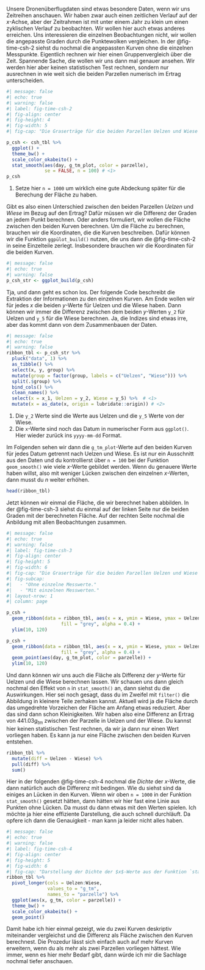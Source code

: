 Unsere Dronenüberflugdaten sind etwas besondere Daten, wenn wir uns Zeitreihen anschauen. Wir haben zwar auch einen zeitlichen Verlauf auf der $x$-Achse, aber der Zeitrahmen ist mit unter einem Jahr zu klein um einen zyklischen Verlauf zu beobachten. Wir wollen hier auch etwas anderes erreichen. Uns interessieren die einzelnen Beobachtungen nicht, wir wollen die angepasste Graden durch die Punktewolken vergleichen. In der @fig-time-csh-2 siehst du nochmal die angepassten Kurven ohne die einzelnen Messpunkte. Eigentlich rechnen wir hier einen Gruppenvergleich über die Zeit. Spannende Sache, die wollen wir uns dann mal genauer ansehen. Wir werden hier aber keinen statistischen Test rechnen, sondern nur ausrechnen in wie weit sich die beiden Parzellen numerisch im Ertrag unterscheiden.

```r
#| message: false
#| echo: true
#| warning: false
#| label: fig-time-csh-2
#| fig-align: center
#| fig-height: 4
#| fig-width: 5
#| fig-cap: "Die Graserträge für die beiden Parzellen Uelzen und Wiese von Mai bis Ende September. Wir sind an der Fläche zwischen den beiden Graden interessiert."

p_csh <- csh_tbl %>% 
  ggplot() +
  theme_bw() +
  scale_color_okabeito() +
  stat_smooth(aes(day, g_tm_plot, color = parzelle), 
              se = FALSE, n = 100) # <1>
p_csh
```

1.  Setze hier `n = 1000` um wirklich eine gute Abdeckung später für die Berechung der Fläche zu haben.

Gibt es also einen Unterschied zwischen den beiden Parzellen $Uelzen$ und $Wiese$ im Bezug auf den Ertrag? Dafür müssen wir die Differenz der Graden an jedem Punkt berechnen. Oder anders formuliert, wir wollen die Fläche zwischen den beiden Kurven berechnen. Um die Fläche zu berechnen, brauchen wir die Koordinaten, die die Kurven beschreiben. Dafür können wir die Funktion `ggpülot_build()` nutzen, die uns dann die @fig-time-csh-2 in seine Einzelteile zerlegt. Insbesondere brauchen wir die Koordinaten für die beiden Kurven.

```r
#| message: false
#| echo: true
#| warning: false
p_csh_str <- ggplot_build(p_csh)
```

Tja, und dann geht es schon los. Der folgende Code beschreibt die Extraktion der Informationen zu den einzelnen Kurven. Am Ende wollen wir für jedes $x$ die beiden $y$-Werte für Uelzen und die Wiese haben. Dann können wir immer die Differenz zwischen dem beiden $y$-Werten `y_2` für Uelzen und `y_5` für die Wiese berechnen. Ja, die Indizes sind etwas irre, aber das kommt dann von dem Zusammenbauen der Daten.

```r
#| message: false
#| echo: true
#| warning: false
ribbon_tbl <- p_csh_str %>% 
  pluck("data", 1) %>% 
  as_tibble() %>% 
  select(x, y, group) %>% 
  mutate(group = factor(group, labels = c("Uelzen", "Wiese"))) %>% 
  split(.$group) %>% 
  bind_cols() %>% 
  clean_names() %>% 
  select(x = x_1, Uelzen = y_2, Wiese = y_5) %>%  # <1>
  mutate(x = as_date(x, origin = lubridate::origin)) # <2>
```

1.  Die `y_2` Werte sind die Werte aus Uelzen und die `y_5` Werte von der Wiese.
2.  Die `x`-Werte sind noch das Datum in numerischer Form aus `ggplot()`. Hier wieder zurück ins `yyyy-mm-dd` Format.

Im Folgenden sehen wir dann die `g_tm_plot`-Werte auf den beiden Kurven für jedes Datum getrennt nach Uelzen und Wiese. Es ist nur ein Ausschnitt aus den Daten und du kontrollierst über `n = 100` bei der Funktion `geom_smooth()` wie viele $x$-Werte gebildet werden. Wenn du genauere Werte haben willst, also mit weniger Lücken zwischen den einzelnen $x$-Werten, dann musst du $n$ weiter erhöhen.

```r
head(ribbon_tbl)
```

Jetzt können wir einmal die Fläche, die wir berechnet haben abbilden. In der @fig-time-csh-3 siehst du einmal auf der linken Seite nur die beiden Graden mit der berechneten Fläche. Auf der rechten Seite nochmal die Anbildung mit allen Beobachtungen zusammen.

```r
#| message: false
#| echo: true
#| warning: false
#| label: fig-time-csh-3
#| fig-align: center
#| fig-height: 5
#| fig-width: 6
#| fig-cap: "Die Graserträge für die beiden Parzellen Uelzen und Wiese von Mai bis Ende September. Wir sind an der Fläche zwischen den beiden Graden interessiert. Je nachdem wie viele $x$-Punkte für die geglättete Kurven verwendet wird, wird die Berechnung der Fläche genauer."
#| fig-subcap: 
#|   - "Ohne einzelne Messwerte."
#|   - "Mit einzelnen Messwerten."
#| layout-nrow: 1
#| column: page

p_csh + 
  geom_ribbon(data = ribbon_tbl, aes(x = x, ymin = Wiese, ymax = Uelzen),
                    fill = "grey", alpha = 0.4) +
  ylim(10, 120)

p_csh + 
  geom_ribbon(data = ribbon_tbl, aes(x = x, ymin = Wiese, ymax = Uelzen),
                    fill = "grey", alpha = 0.4) +
  geom_point(aes(day, g_tm_plot, color = parzelle)) +
  ylim(10, 120)

```

Und dann können wir uns auch die Fläche als Differenz der $y$-Werte für Uelzen und die Wiese berechnen lassen. Wir schauen uns dann gleich nochmal den Effekt von `n` in `stat_smooth()` an, dann siehst du die Auswirkungen. Hier sei noch gesagt, dass du im Zweifel mit `filter()` die Abbildung in kleinere Teile zerhaken kannst. Aktuell wird ja die Fläche durch das umgedrehte Vorzeichen der Fläche am Anfang etwas reduziert. Aber das sind dann schon Kleinigkeiten. Wir haben also eine Differenz an Ertrag von $441.03 g_{tm}$ zwischen der Parzelle in Uelzen und der Wiese. Du kannst hier keinen statistischen Test rechnen, da wir ja dann nur einen Wert vorliegen haben. Es kann ja nur eine Fläche zwischen den beiden Kurven entstehen.

```r
ribbon_tbl %>% 
  mutate(diff = Uelzen - Wiese) %>% 
  pull(diff) %>% 
  sum()
```

Hier in der folgenden @fig-time-csh-4 nochmal die *Dichte* der $x$-Werte, die dann natürlich auch die Differenz mit bedingen. Wie du siehst sind da einiges an Lücken in den Kurven. Wenn wir oben `n = 1000` in der Funktion `stat_smooth()` gesetzt hätten, dann hätten wir hier fast eine Linie aus Punkten ohne Lücken. Da musst du dann etwas mit den Werten spielen. Ich möchte ja hier eine effiziente Darstellung, die auch schnell durchläuft. Da opfere ich dann die Genauigkeit - man kann ja leider nicht alles haben.

```r
#| message: false
#| echo: true
#| warning: false
#| label: fig-time-csh-4
#| fig-align: center
#| fig-height: 5
#| fig-width: 6
#| fig-cap: "Darstellung der Dichte der $x$-Werte aus der Funktion `stat_smooth()` mit `n = 100`. Es sind klare Lücken zu erkennen, die wir dann durch ein größeres `n = 1000` schließen könnten."
ribbon_tbl %>% 
  pivot_longer(cols = Uelzen:Wiese,
               values_to = "g_tm",
               names_to = "parzelle") %>% 
  ggplot(aes(x, g_tm, color = parzelle)) +
  theme_bw() +
  scale_color_okabeito() +
  geom_point()
```

Damit habe ich hier einmal gezeigt, wie du zwei Kurven deskriptiv miteinander vergleichst und die Differenz als Fläche zwischen den Kurven berechnest. Die Prozedur lässt sich einfach auch auf mehr Kurven erweitern, wenn du als mehr als zwei Parzellen vorliegen hättest. Wie immer, wenn es hier mehr Bedarf gibt, dann würde ich mir die Sachlage nochmal tiefer anschauen.
